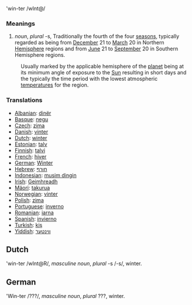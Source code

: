 'win-ter /wInt@/

=== Meanings ===

# ''noun'', ''plural'' -s, Traditionally the fourth of the four [[season]]s, typically regarded as being from [[December]] 21 to [[March]] 20 in Northern [[Hemisphere]] regions and from [[June]] 21 to [[September]] 20 in Southern Hemisphere regions. 
:Usually marked by the applicable hemisphere of the [[planet]] being at its minimum angle of exposure to the [[Sun]] resulting in short days and the typically the time period with the lowest atmospheric [[temperature]]s for the region.

=== Translations ===

*[[Albanian]]: [[dinër]]
*[[Basque]]: [[negu]]
*[[Czech]]: [[zima]]
*[[Danish]]: [[vinter]]
*[[Dutch]]: [[winter]]
*[[Estonian]]: [[talv]]
*[[Finnish]]: [[talvi]]
*[[French]]: [[hiver]]
*[[German]]: [[Winter]]
*[[Hebrew]]: [[חורף]]
*[[Indonesian]]: [[musim dingin]]
*[[Irish]]: [[Geimhreadh]]
*[[Mäori]]: [[takurua]]
*[[Norwegian]]: [[vinter]]
* [[Polish]]: [[zima]]
*[[Portuguese]]: [[inverno]]
*[[Romanian]]: [[iarna]]
*[[Spanish]]: [[invierno]]
*[[Turkish]]: [[kiş]]
*[[Yiddish]]: [[װינטער]]

== Dutch ==
'win-ter /wInt@R/, ''masculine noun'', ''plural'' -s /-s/, winter.

== German ==
'Win-ter /???/, ''masculine noun'', ''plural'' ???, winter.